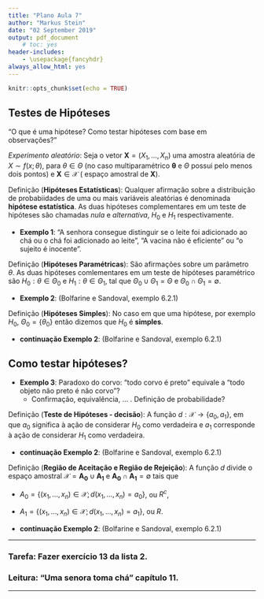 ```yaml
---
title: "Plano Aula 7"
author: "Markus Stein"
date: "02 September 2019"
output: pdf_document
    # toc: yes
header-includes:
    - \usepackage{fancyhdr}
always_allow_html: yes
---
```

\addtolength{\headheight}{1.0cm} 
\pagestyle{fancyplain} 
\rhead{\includegraphics[height=1.5cm]{Logo-40-anos-estatistica.png}}
\lhead{\includegraphics[height=1.5cm]{logoIME60.jpg}}
\chead{UNIVERSIDADE FEDERAL DO RIO GRANDE DO SUL \\
INSTITUTO DE MATEMÁTICA E ESTATÍSTICA \\
DEPARTAMENTO DE ESTATÍSTICA \\
\vspace{0.3cm}
MAT02023 - INFERÊNCIA B - 2019/2
}
\renewcommand{\headrulewidth}{0pt} 


```r
knitr::opts_chunk$set(echo = TRUE)
```

## Testes de Hipóteses
"O que é uma hipótese? Como testar hipóteses com base em observações?"  
  

*Experimento aleatório*: Seja o vetor $\boldsymbol{X} = (X_1, \ldots, X_n)$ uma amostra aleatória de $X \sim f(x; \theta)$, para $\theta \in \Theta$ (no caso multiparamétrico $\boldsymbol{\theta}$ e $\Theta$ possui pelo menos dois pontos) e $\boldsymbol{X} \in \mathcal{X}$ ( espaço amostral de $\boldsymbol{X}$).  

\vspace{0.5cm}

Definição (**Hipóteses Estatísticas**): Qualquer afirmação sobre a distribuição de probabiidades de uma ou mais variáveis aleatórias é denominada **hipótese estatística**. As duas hipóteses complementares em um teste de hipóteses são chamadas *nula* e *alternativa*, $H_0$ e $H_1$ respectivamente.

* **Exemplo 1**: "A senhora consegue distinguir se o leite foi adicionado ao chá ou o chá foi adicionado ao leite", "A vacina não é eficiente" ou "o sujeito é inocente".

\vspace{0.5cm}

Definição (**Hipóteses Paramétricas**): São afirmações sobre um parâmetro $\theta$. As duas hipóteses comlementares em um teste de hipóteses paramétrico são $H_0: \theta \in \Theta_0$ e $H_1: \theta \in \Theta_1$,  tal que $\Theta_0 \cup \Theta_1 = \Theta$ e $\Theta_0 \cap \Theta_1 = \emptyset$.

* **Exemplo 2**: (Bolfarine e Sandoval, exemplo 6.2.1)

\vspace{0.5cm}

Definição (**Hipóteses Simples**): No caso em que uma hipótese, por exemplo $H_0$, $\Theta_0 = \{ \theta_0 \}$ então dizemos que $H_0$ é **simples**.

* **continuação Exemplo 2**: (Bolfarine e Sandoval, exemplo 6.2.1)

\vspace{0.5cm}


## Como testar hipóteses?  

* **Exemplo 3**: Paradoxo do corvo: "todo corvo é preto" equivale a "todo objeto não preto é não corvo"?   
    + Confirmação, equivalência, ... . Definição de probabilidade?

Definição (**Teste de Hipóteses - decisão**): A função $d:\mathcal{X} \rightarrow \{ a_0, a_1 \}$, em que $a_0$ significa à ação de considerar $H_0$ como verdadeira e $a_1$ corresponde à ação de considerar $H_1$ como verdadeira.  


* **continuação Exemplo 2**: (Bolfarine e Sandoval, exemplo 6.2.1)


\vspace{0.5cm}

Definição (**Região de Aceitação e Região de Rejeição**): A função $d$ divide o espaço amostral $\mathcal{X} = \boldsymbol{A_0} \cup \boldsymbol{A_1}$ e $\boldsymbol{A_0} \cap \boldsymbol{A_1} = \emptyset$ tais que   

  * $A_0 = \{ (x_1, \ldots, x_n) \in \mathcal{X}; d(x_1, \ldots, x_n) = a_0 \}$, ou $R^c$,   
  
  * $A_1 = \{ (x_1, \ldots, x_n) \in \mathcal{X}; d(x_1, \ldots, x_n) = a_1 \}$, ou $R$.
    
* **continuação Exemplo 2**: (Bolfarine e Sandoval, exemplo 6.2.1)

<!-- \vspace{1cm} -->

***
### Tarefa: Fazer exercício 13 da lista 2.

### Leitura: "Uma senora toma chá" capítulo 11.
***

<!-- fazer lista com situações de quantidades pivotais da dist normal uma e duas pops  -->


<!-- teste de hipóteses versus teste de significancia -->



